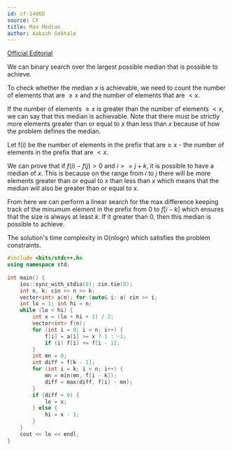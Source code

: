 ```yaml
---
id: cf-1486D
source: CF
title: Max Median
author: Aakash Gokhale
---
```


[Official Editorial](https://codeforces.com/blog/entry/46283)

We can binary search over the largest possible median that is possible to achieve.

To check whether the median $x$ is achievable, we need to count the number of elements that are $\ge x$ and the number of elements that are $< x$.

If the number of elements $\ge x$ is greater than the number of elements $< x$, we can say that this median is achievable.
Note that there must be strictly more elements greater than or equal to $x$ than less than $x$ because of how the problem defines the median.

Let f(i) be the number of elements in the prefix that are$\ge x$ - the number of elements in the prefix that are $< x$.

We can prove that if $f(i) - f(j) > 0$ and $i >= j + k$, it is possible to have a median of $x$.
This is because on the range from $i$ to $j$ there will be more elements greater than or equal to $x$ than less than $x$ which means that the median will also be greater than or equal to $x$.

From here we can perform a linear search for the max difference keeping track of the minumum element in the prefix from $0$ to $f[i - k]$ which ensures that the size is always at least $k$. If it greater than $0$, then this median is possible to achieve.

The solution's time complexity in O(nlogn) which satisfies the problem constraints.

<LanguageSection>

<CPPSection>

```cpp
#include <bits/stdc++.h>
using namespace std;
 
int main() {
    ios::sync_with_stdio(0); cin.tie(0);
    int n, k; cin >> n >> k;
    vector<int> a(n); for (auto& i: a) cin >> i;
    int lo = 1; int hi = n;
    while (lo < hi) {
        int x = (lo + hi + 1) / 2;
        vector<int> f(n);
        for (int i = 0; i < n; i++) {
            f[i] = a[i] >= x ? 1 : -1;
            if (i) f[i] += f[i - 1];
        }
        int mn = 0;
        int diff = f[k - 1];
        for (int i = k; i < n; i++) {
            mn = min(mn, f[i - k]);
            diff = max(diff, f[i] - mn);
        }
        if (diff > 0) {
            lo = x;
        } else {
            hi = x - 1;
        }
    }
    cout << lo << endl;
}
```

</CPPSection>

</LanguageSection>
